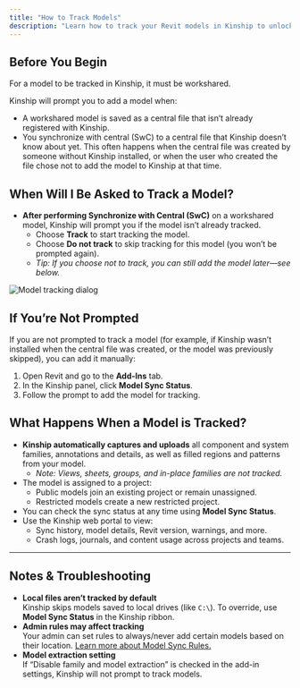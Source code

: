 ```yaml
---
title: "How to Track Models"
description: "Learn how to track your Revit models in Kinship to unlock project insights and analytics."
---
```


## Before You Begin

For a model to be tracked in Kinship, it must be workshared.

Kinship will prompt you to add a model when:
- A workshared model is saved as a central file that isn’t already registered with Kinship.
- You synchronize with central (SwC) to a central file that Kinship doesn’t know about yet. This often happens when the central file was created by someone without Kinship installed, or when the user who created the file chose not to add the model to Kinship at that time.


## When Will I Be Asked to Track a Model?

- **After performing Synchronize with Central (SwC)** on a workshared model, Kinship will prompt you if the model isn’t already tracked.
    - Choose **Track** to start tracking the model.
    - Choose **Do not track** to skip tracking for this model (you won’t be prompted again).
    - _Tip: If you choose not to track, you can still add the model later—see below._

<img
  className="block"
  src="/images/model-tracking-prompt.png"
  alt="Model tracking dialog"
/>



## If You’re Not Prompted

If you are not prompted to track a model (for example, if Kinship wasn’t installed when the central file was created, or the model was previously skipped), you can add it manually:

1. Open Revit and go to the **Add-Ins** tab.
2. In the Kinship panel, click **Model Sync Status**.
3. Follow the prompt to add the model for tracking.

## What Happens When a Model is Tracked?

- **Kinship automatically captures and uploads** all component and system families, annotations and details, as well as filled regions and patterns from your model.
    - _Note: Views, sheets, groups, and in-place families are not tracked._
- The model is assigned to a project:
    - Public models join an existing project or remain unassigned.
    - Restricted models create a new restricted project.
- You can check the sync status at any time using **Model Sync Status**.
- Use the Kinship web portal to view:
    - Sync history, model details, Revit version, warnings, and more.
    - Crash logs, journals, and content usage across projects and teams.

---

## Notes & Troubleshooting

- **Local files aren’t tracked by default**  
  Kinship skips models saved to local drives (like `C:\`). To override, use **Model Sync Status** in the Kinship ribbon.
- **Admin rules may affect tracking**  
  Your admin can set rules to always/never add certain models based on their location. [Learn more about Model Sync Rules.](model-sync-rules)
- **Model extraction setting**  
  If “Disable family and model extraction” is checked in the add-in settings, Kinship will not prompt to track models.
